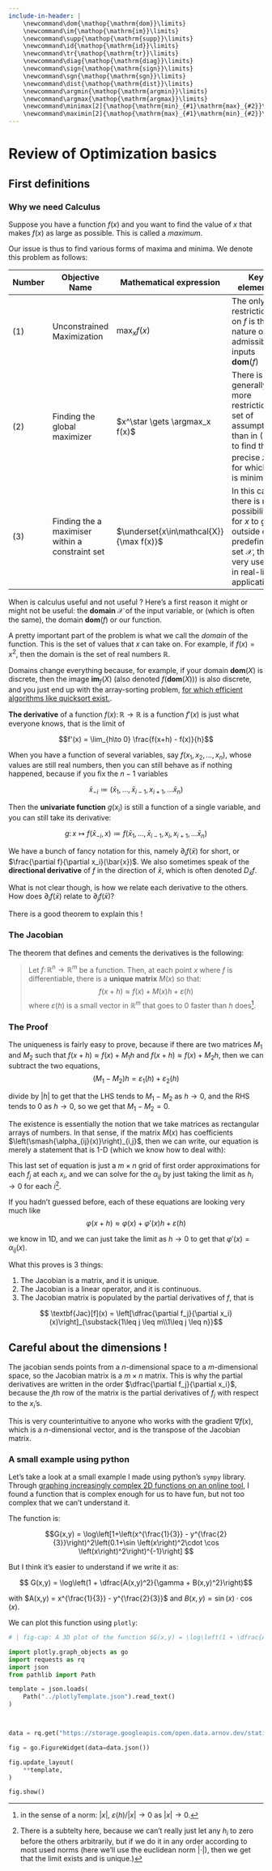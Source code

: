 ```yaml
---
include-in-header: |
    \newcommand\dom{\mathop{\mathrm{dom}}\limits}
    \newcommand\im{\mathop{\mathrm{im}}\limits}
    \newcommand\supp{\mathop{\mathrm{supp}}\limits}
    \newcommand\id{\mathop{\mathrm{id}}\limits}
    \newcommand\tr{\mathop{\mathrm{tr}}\limits}
    \newcommand\diag{\mathop{\mathrm{diag}}\limits}
    \newcommand\sign{\mathop{\mathrm{sign}}\limits}
    \newcommand\sgn{\mathop{\mathrm{sgn}}\limits}
    \newcommand\dist{\mathop{\mathrm{dist}}\limits}
    \newcommand\argmin{\mathop{\mathrm{argmin}}\limits}
    \newcommand\argmax{\mathop{\mathrm{argmax}}\limits}
    \newcommand\minimax[2]{\mathop{\mathrm{min}_{#1}\mathrm{max}_{#2}}\limits}
    \newcommand\maximin[2]{\mathop{\mathrm{max}_{#1}\mathrm{min}_{#2}}\limits}
---
```



# Review of Optimization basics {.Review}

## First definitions {.FirstDefs}

### Why we need Calculus

Suppose you have a function $f(x)$ and you want to find the value of $x$ that makes $f(x)$ as large as possible. This is called a *maximum*.  

Our issue is thus to find various forms of maxima and minima. We denote this problem as follows:

| Number | Objective Name | Mathematical expression | Key elements |
| --- | --- | ----- | ------ |
| $(1)$ | Unconstrained Maximization | $\max_x f(x)$ | The only restriction on $f$ is the nature of its admissible inputs $\mathbf{dom}(f)$
| $(2)$ | Finding the global maximizer | $x^\star \gets \argmax_x f(x)$ | There is generally a more restriction set of assumptions than in $(1)$ to find the precise $x^\star$ for which $f$ is minimized |
| $(3)$ | Finding the a maximiser within a constraint set | $\underset{x\in\mathcal{X}}{\max f(x)}$ | In this case, there is no possibility for $x$ to go outside of a predefined set $\mathcal{X}$, this is very useful in real-life applications |

When is calculus useful and not useful ? Here's a first reason it might or might not be useful: the __domain__ $\mathcal{X}$ of the input variable, or (which is often the same), the domain $\mathbf{dom}(f)$ or our function.


A pretty important part of the problem is what we call the *domain* of the function. This is the set of values that $x$ can take on. For example, if $f(x) = x^2$, then the domain is the set of real numbers $\mathbb{R}$.  



Domains change everything because, for example, if your domain $\mathbf{dom}(X)$ is discrete, then the image $\mathbf{im}_f(X)$ (also denoted $f(\mathbf{dom}(X))$) is also discrete, and you just end up with the array-sorting problem, [for which efficient algorithms like quicksort exist.](https://en.wikipedia.org/wiki/Quicksort).


**The derivative** of a function $f(x)\colon \mathbb{R}\to\mathbb{R}$ is a function $f'(x)$ is just what everyone knows, that is the limit of 

$$f'(x) = \lim_{h\to 0} \frac{f(x+h) - f(x)}{h}$$



When you have a function of several variables, say $f(x_1, x_2, \dots, x_n)$, whose values are still real numbers, then you can still behave as if nothing happened, because if you fix the $n-1$ variables

$$\bar{x}_{\scriptscriptstyle-i} \coloneqq (\bar{x}_1,\ldots,\bar{x}_{\scriptscriptstyle i-1},x_{\scriptscriptstyle i+1},\dots\bar{x}_n)$$

Then the **univariate function** $g(x_i)$ is still a function of a single variable, and you can still take its derivative:

$$ g\colon x \mapsto f(\bar{x}_{\scriptscriptstyle-i}, x) \coloneqq f(\bar{x}_1,\ldots,\bar{x}_{\scriptscriptstyle i-1},x_i, x_{\scriptscriptstyle i+1},\dots\bar{x}_n)$$



We have a bunch of fancy notation for this, namely $\partial_i f(\bar{x})$ for short, or $\frac{\partial f}{\partial x_i}(\bar{x})$.
We also sometimes speak of the **directional derivative** of $f$ in the direction of $\bar{x}$, which is often denoted $D_{\bar{x}}f$.

What is not clear though, is how we relate each derivative to the others. How does $\partial_i f(\bar{x})$ relate to $\partial_j f(\bar{x})$?

There is a good theorem to explain this !



### The Jacobian

The theorem that defines and cements the derivatives is the following:

> Let $f\colon \mathbb{R}^n \to \mathbb{R}^m$ be a function. Then, at each point $x$ where $f$ is differentiable, there is a **unique matrix** $M(x)$ so that:
> $$ f(x+h) \approx f(x) + M(x)h +\varepsilon (h)$$
> where $\varepsilon (h)$ is a small vector in $\mathbb{R}^m$ that goes to $0$ faster than $h$ does[^1].

[^1]: in the sense of a norm: $\lvert x\rvert$, $\varepsilon(h)/\lvert x\rvert\to 0$ as $\lvert x\rvert\to 0$.


### The Proof

The uniqueness is fairly easy to prove, because if there are two matrices $M_1$ and $M_2$ such that $f(x+h) \approx f(x) + M_1h$ and $f(x+h) \approx f(x) + M_2h$, then we can subtract the two equations,
$$(M_1 - M_2)h = \varepsilon_1 (h) + \varepsilon_2 (h)$$

divide by $\lvert{h}\rvert$ to get that the LHS tends to $M_1 - M_2$ as $h\to 0$, and the RHS tends to $0$ as $h\to 0$, so we get that $M_1 - M_2 = 0$.

The existence is essentially the notion that we take matrices as rectangular arrays of numbers. In that sense, if the matrix $M(x)$ has coefficients $\left(\smash{\alpha_{ij}(x)}\right)_{i,j}$, then we can write, our equation is merely a statement that is 1-D (which we know how to deal with):

\begin{aligned}
f(x+h) &= f(x) + M(x)h +\varepsilon (h) &\\
\iff f_j(x+h) &= f_j(x) + \sum_{i=1}^m \alpha_{ij}(x)h_j + \varepsilon_j (h) &\forall j\in\{1,\dots m\} \\
\iff f_j(x_i+h_i) &= f_j(x_i) + \sum_{i=1}^m \alpha_{ij}(x_i)h_j + \varepsilon_j (h_i) &\forall j\in\{1,\dots m\},\,\forall i\in\{1,\dots n\} \\
\end{aligned}

This last set of equation is just a $m\times n$ grid of first order approximations for each $f_j$ at each $x_i$, and we can solve for the $\alpha_{ij}$ by just taking the limit as $h_i\to 0$ for each $i$[^2]. 

If you hadn't guessed before, each of these equations are looking very much like 
$$\varphi(x+h) \approx \varphi(x) + \varphi'(x)h + \varepsilon(h)$$

 we know in 1D, and we can just take the limit as $h\to 0$ to get that $\varphi'(x) = \alpha_{ij}(x)$.  

What this proves is 3 things:

1. The Jacobian is a matrix, and it is unique.
2. The Jacobian is a linear operator, and it is continuous.
3. The Jacobian matrix is populated by the partial derivatives of $f$, that is

$$ \textbf{Jac}[f](x) = \left[\dfrac{\partial f_j}{\partial x_i}(x)\right]_{\substack{1\leq j \leq m\\1\leq j \leq n}}$$


::: {.callout-caution}
## Careful about the dimensions !
The jacobian sends points from a $n$-dimensional space to a $m$-dimensional space, so the Jacobian matrix is a $m\times n$ matrix. This is why the partial derivatives are written in the order $\dfrac{\partial f_j}{\partial x_i}$, because the $j$th row of the matrix is the partial derivatives of $f_j$ with respect to the $x_i$'s.  

This is very counterintuitive to anyone who works with the gradient $\nabla f(x)$, which is a $n$-dimensional vector, and is the transpose of the Jacobian matrix.
:::

### A small example using python

Let's take a look at a small example I made using python's `sympy` library. Through [graphing increasingly complex 2D functions on an online tool](https://www.math3d.org/), I found a function that is complex enough for us to have fun, but not too complex that we can't understand it.

The function is:


$$G(x,y) = \log\left[1+\left(x^{\frac{1}{3}} - y^{\frac{2}{3}}\right)^2\left(0.1+\sin \left(x\right)^2\cdot \cos \left(x\right)^2\right)^{-1}\right]
$$

But I think it's easier to understand if we write it as:

$$ G(x,y) = \log\left(1 + \dfrac{A(x,y)^2}{\gamma + B(x,y)^2}\right)$$

with $A(x,y) = x^{\frac{1}{3}} - y^{\frac{2}{3}}$ and $B(x,y) = \sin \left(x\right)\cdot \cos \left(x\right)$.

We can plot this function using `plotly`:

```python
# | fig-cap: A 3D plot of the function $G(x,y) = \log\left(1 + \dfrac{A(x,y)^2}{\gamma + B(x,y)^2}\right)$

import plotly.graph_objects as go
import requests as rq
import json
from pathlib import Path

template = json.loads(
    Path("../plotlyTemplate.json").read_text()
)



data = rq.get("https://storage.googleapis.com/open.data.arnov.dev/static/plots/optimization/CostFunction2D.json")

fig = go.FigureWidget(data=data.json())

fig.update_layout(
    **template,
)

fig.show()
```


[^2]: There is a subtelty here, because we can't really just let any $h_i$ to zero before the others arbitrarily, but if we do it in any order according to most used norms (here we'll use the euclidean norm $\lvert \cdot \rvert$), then we get that the limit exists and is unique.)	